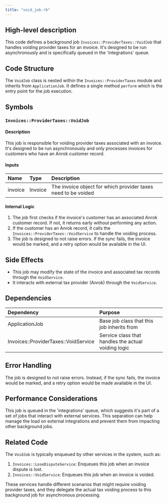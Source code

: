 ```yaml
---
title: "void_job.rb"
---
```


## High-level description
This code defines a background job `Invoices::ProviderTaxes::VoidJob` that handles voiding provider taxes for an invoice. It's designed to be run asynchronously and is specifically queued in the 'integrations' queue.

## Code Structure
The `VoidJob` class is nested within the `Invoices::ProviderTaxes` module and inherits from `ApplicationJob`. It defines a single method `perform` which is the entry point for the job execution.

## Symbols

### `Invoices::ProviderTaxes::VoidJob`
#### Description
This job is responsible for voiding provider taxes associated with an invoice. It's designed to be run asynchronously and only processes invoices for customers who have an Anrok customer record.

#### Inputs
| Name | Type | Description |
|:-----|:-----|:------------|
| invoice | Invoice | The invoice object for which provider taxes need to be voided |

#### Internal Logic
1. The job first checks if the invoice's customer has an associated Anrok customer record. If not, it returns early without performing any action.
2. If the customer has an Anrok record, it calls the `Invoices::ProviderTaxes::VoidService` to handle the voiding process.
3. The job is designed to not raise errors. If the sync fails, the invoice would be marked, and a retry option would be available in the UI.

## Side Effects
- This job may modify the state of the invoice and associated tax records through the `VoidService`.
- It interacts with external tax provider (Anrok) through the `VoidService`.

## Dependencies
| Dependency | Purpose |
|:-----------|:--------|
| ApplicationJob | Base job class that this job inherits from |
| Invoices::ProviderTaxes::VoidService | Service class that handles the actual voiding logic |

## Error Handling
The job is designed to not raise errors. Instead, if the sync fails, the invoice would be marked, and a retry option would be made available in the UI.

## Performance Considerations
This job is queued in the 'integrations' queue, which suggests it's part of a set of jobs that interact with external services. This separation can help manage the load on external integrations and prevent them from impacting other background jobs.

## Related Code
The `VoidJob` is typically enqueued by other services in the system, such as:
1. `Invoices::LoseDisputeService`: Enqueues this job when an invoice dispute is lost.
2. `Invoices::VoidService`: Enqueues this job when an invoice is voided.

These services handle different scenarios that might require voiding provider taxes, and they delegate the actual tax voiding process to this background job for asynchronous processing.
